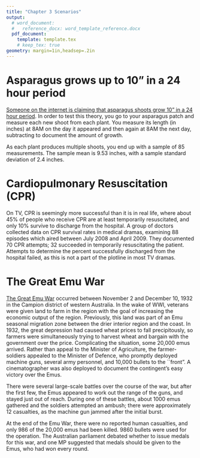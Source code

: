 ```yaml
---
title: "Chapter 3 Scenarios"
output: 
  # word_document:
  #   reference_docx: word_template_reference.docx
  pdf_document:
    template: template.tex
    # keep_tex: true
geometry: margin=1in,headsep=.2in
---
```



# Asparagus grows up to 10" in a 24 hour period

[Someone on the internet is claiming that asparagus shoots grow 10" in a 24 hour period](
https://www.reddit.com/r/AskReddit/comments/9v1ynv/whats_your_favorite_fun_fact/). In order to test this theory, you go to your asparagus patch and measure each new shoot from each plant. You measure its length (in inches) at 8AM on the day it appeared and then again at 8AM the next day, subtracting to document the amount of growth. 

As each plant produces multiple shoots, you end up with a sample of 85 measurements. The sample mean is 9.53 inches, with a sample standard deviation of 2.4 inches.

\begin{enumerate}[itemsep=4em]
\item What is the research question?
\item What is the observational unit?
\item What type of variable is this? Categorical or Quantitative?
\item What are the appropriate symbols for the sample statistic, sample standard deviation, and population statistic for the variable type you chose above?
\item If you were conducting a hypothesis test, what would $H_0$ and $H_A$ be using appropriate mathematical notation?
\item What is the standard error? Show your work, including the formula you used to get your answer.
\item What are the validity conditions for theory-based inference on this type of data? 
\item Are the validity conditions met? Why or why not?\clearpage
\item What formula should you use for the confidence interval?  Provide the value of any constants you will use (e.g. multipliers).
\item Calculate the 2SD theory-based confidence interval for this data\\\vspace{2em}
\item What is your confidence level? What level of $\alpha$ corresponds to this confidence level?
\item Interpret your confidence interval\\\vspace{4em}
\end{enumerate}

# Cardiopulmonary Resuscitation (CPR)

On TV, CPR is seemingly more successful than it is in real life, where about 45% of people who receive CPR are at least temporarily resuscitated, and only 10% survive to discharge from the hospital. A group of doctors collected data on CPR survival rates in medical dramas, examining 88 episodes which aired between July 2008 and April 2009. They documented 70 CPR attempts; 32 succeeded in temporarily resuscitating the patient. Attempts to determine the percent successfully discharged from the hospital failed, as this is not a part of the plotline in most TV dramas.

\begin{enumerate}[itemsep=4em]
\item What is the research question?
\item What is the observational unit?
\item What type of variable is this? Categorical or Quantitative?
\item What are the appropriate symbols for the sample statistic and population statistic for the variable type you chose above?\clearpage
\item If you were conducting a hypothesis test, what would $H_0$ and $H_A$ be using appropriate mathematical notation?
\item What is your sample statistic?
\item What is the standard error? Show your work, including the formula you used to get your answer.
\item What are the validity conditions for theory-based inference on this type of data? 
\item Are the validity conditions met? Why or why not?
\item What formula should you use for the confidence interval? Provide the value of any constants you will use (e.g. multipliers).
\item Calculate an approximately 95\% theory-based confidence interval for this data\\\vspace{2em}
\item What is your confidence level? What level of $\alpha$ corresponds to this confidence level?
\item Interpret your confidence interval\\\vspace{4em}
\end{enumerate}
\clearpage
# The Great Emu War
[The Great Emu War](http://www.todayifoundout.com/index.php/2014/01/great-emu-war-1932/) occurred between November 2 and December 10, 1932 in the Campion district of western Australia. In the wake of WWI, veterans were given land to farm in the region with the goal of increasing the economic output of the region. Previously, this land was part of an Emu seasonal migration zone between the drier interior region and the coast. In 1932, the great depression had caused wheat prices to fall precipitously, so farmers were simultaneously trying to harvest wheat and bargain with the government over the price. Complicating the situation, some 20,000 emus arrived. Rather than appeal to the Minister of Agriculture, the farmer-soldiers appealed to the Minister of Defence, who promptly deployed machine guns, several army personnel, and 10,000 bullets to the ``front". A cinematographer was also deployed to document the contingent's easy victory over the Emus.

There were several large-scale battles over the course of the war, but after the first few, the Emus appeared to work out the range of the guns\footnote{ After a couple of days of skirmishes, the press reported that the Emus were organizing: ``Each mob has its leader, always an enormous, black plumed bird standing fully 6-feet-high, who keeps watch while his fellows busy themselves with the wheat. At the first suspicious sign, he gives the signal, and dozens of heads stretch up out of the crop... starting a headlong stampede for the scrub". (https://doi.org/10.1080/14443050609388083)}, and stayed just out of reach. During one of these battles, about 1000 emus gathered and the soldiers attempted an ambush; there were approximately 12 casualties, as the machine gun jammed after the initial burst.

At the end of the Emu War, there were no reported human casualties, and only 986 of the 20,000 emus had been killed. 9860 bullets were used for the operation\footnote{An emu who died later of other causes was found to have 5 bullets in him, suggesting that some of the bullets used actually found their targets, but that Emus are rather bullet-resistant.\vspace{.25em}}. The Australian parliament debated whether to issue medals for this war, and one MP suggested that medals should be given to the Emus, who had won every round. 

\begin{enumerate}
\item Suppose you want to establish the Emu casualty rate and compare it to the casualty rate of other Australian army operations. You decide to use the casualty rate from the entire war as your sample.
  \begin{enumerate}[itemsep=4em]
  \item What is the observational unit?
  \item What type of variable is this - Categorical or Quantitative?
  \item What is the statistic of interest (proportion, mean, other quantity)?
  \item What is your sample statistic?\clearpage
  \item What is your standard error? Show your work, including the formula you used to get your answer.
  \item Calculate the 2SD theory-based confidence interval for your data
  \item What is your confidence level?
  \item Interpret your confidence interval in the context of the problem. 
  \item What parts of the confidence interval equation would you expect to change if you had used the statistics from one of the first battles, where there were 12 casualties of around 1000 estimated birds?
  \item We might estimate a comparable casualty rate for Australian soldiers by using the rate from the most recent world war. In World War I, approximately 349,000 Australian men enlisted, with 61,966 casualties. How does the casualty rate for the Emus during the ``Great War" compare to the casualty rate for the Australian soldiers during WWI? (Hint: Does the casualty rate for the army fall within the confidence interval? If it does not, what does that mean?)\\\vspace{4em}
  \end{enumerate}

\item The Emus were reported to understand the range of the machine guns. While learning in most animals takes place from repeated exposure, we might imagine instead that the Emus designed an observational study and have the ability to precisely measure the range of the machine guns\footnote{Emus are said to be related to very intelligent dinosaurs such as Velociraptors. Jurassic Park demonstrated the intelligence of the species; we should not underestimate their descendants.\vspace{.5em}}. Over 53 bursts of machine gun fire, the mean range of the machine gun was measured to be 1553 yd (SD = 204.74). 
  \begin{enumerate}[itemsep=4em]
  \item What is the observational unit?
  \item What is the population? (Hint: What are you hoping to compare your sample statistic to?)\clearpage
  \item What type of variable is this - Categorical or Quantitative?
  \item What is the statistic of interest (proportion, mean, other quantity)?
  \item What is your sample statistic? (Use correct mathematical notation)
  \item What is your standard error? Show your work, including the formula you used to get your answer.
  \item The Emus would like to have 95\% confidence in the actual range of the machine guns used by the Australian military, so that the flock leaders can keep a safe distance (while maximizing the amount of wheat they can eat). Provide an interval containing the true range of the machine gun.\\\vspace{2em}
  \item Interpret your confidence interval in the context of the problem. 
  \item Over the next several days, the Emus continue collecting data. Cumulatively, they have 92 measurements from bursts of machine gun fire, and the new mean range of the machine gun is 1550 yd (SD = 200). How do you expect your interval to change, now that you have more data? (The values are similar enough that you should not have to re-do the calculation.)
  \end{enumerate}

\end{enumerate}
